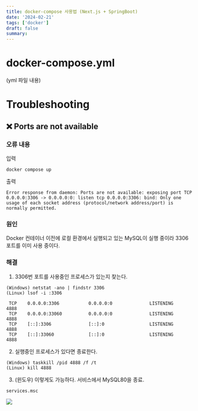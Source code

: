 ```yaml
---
title: docker-compose 사용법 (Next.js + SpringBoot)
date: '2024-02-21'
tags: ['docker']
draft: false
summary:
---
```


# docker-compose.yml

(yml 파일 내용)

# Troubleshooting

## ❌ Ports are not available

### 오류 내용

입력

```
docker compose up
```

출력

```
Error response from daemon: Ports are not available: exposing port TCP 0.0.0.0:3306 -> 0.0.0.0:0: listen tcp 0.0.0.0:3306: bind: Only one usage of each socket address (protocol/network address/port) is normally permitted.
```

### 원인

Docker 컨테이너 이전에 로컬 환경에서 실행되고 있는 MySQL이 실행 중이라 3306 포트를 이미 사용 중이다.

### 해결

1. 3306번 포트를 사용중인 프로세스가 있는지 찾는다.

```
(Windows) netstat -ano | findstr 3306
(Linux) lsof -i :3306
```

```
 TCP    0.0.0.0:3306           0.0.0.0:0              LISTENING       4888
 TCP    0.0.0.0:33060          0.0.0.0:0              LISTENING       4888
 TCP    [::]:3306              [::]:0                 LISTENING       4888
 TCP    [::]:33060             [::]:0                 LISTENING       4888
```

2. 실행중인 프로세스가 있다면 종료한다.

```
(Windows) taskkill /pid 4888 /f /t
(Linux) kill 4888
```

3. (윈도우) 이렇게도 가능하다. 서비스에서 MySQL80을 종료.

```
services.msc
```

![](/blogimage/compose-20240221-182146.png)
